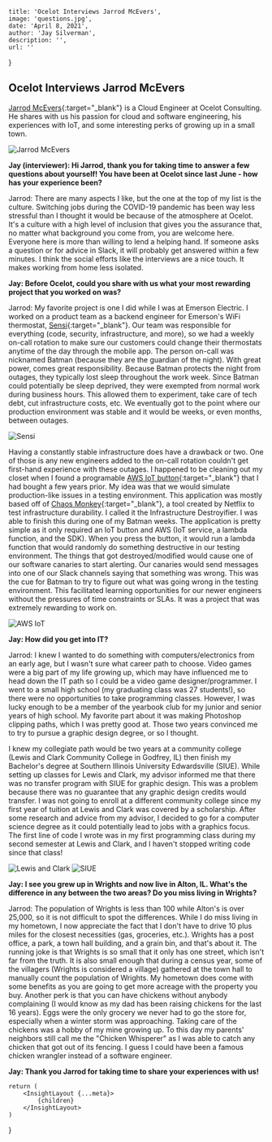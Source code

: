 
    title: 'Ocelot Interviews Jarrod McEvers',
    image: 'questions.jpg',
    date: 'April 8, 2021',
    author: 'Jay Silverman',
    description: '',
    url: ''
}

## Ocelot Interviews Jarrod McEvers

[Jarrod McEvers](https://www.linkedin.com/in/jarrod-mcevers-39b02670/){:target="_blank"} is a Cloud Engineer at Ocelot Consulting. He shares with us his passion for cloud and software engineering, his experiences with IoT, and some interesting perks of growing up in a small town.

![Jarrod McEvers](/assets/images/posts/2021-04-06-interview-jarrod/jarrod.jpg)

**Jay (interviewer): Hi Jarrod, thank you for taking time to answer a few questions about yourself! You have been at Ocelot since last June - how has your experience been?**

Jarrod: There are many aspects I like, but the one at the top of my list is the culture. Switching jobs during the COVID-19 pandemic has been way less stressful than I thought it would be because of the atmosphere at Ocelot. It's a culture with a high level of inclusion that gives you the assurance that, no matter what background you come from, you are welcome here. Everyone here is more than willing to lend a helping hand. If someone asks a question or for advice in Slack, it will probably get answered within a few minutes. I think the social efforts like the interviews are a nice touch. It makes working from home less isolated.

**Jay: Before Ocelot, could you share with us what your most rewarding project that you worked on was?**

Jarrod: My favorite project is one I did while I was at Emerson Electric. I worked on a product team as a backend engineer for Emerson's WiFi thermostat, [Sensi](https://sensi.emerson.com/en-us/products/wifi-thermostat){:target="_blank"}. Our team was responsible for everything (code, security, infrastructure, and more), so we had a weekly on-call rotation to make sure our customers could change their thermostats anytime of the day through the mobile app. The person on-call was nicknamed Batman (because they are the guardian of the night). With great power, comes great responsibility. Because Batman protects the night from outages, they typically lost sleep throughout the work week. Since Batman could potentially be sleep deprived, they were exempted from normal work during business hours. This allowed them to experiment, take care of tech debt, cut infrastructure costs, etc. We eventually got to the point where our production environment was stable and it would be weeks, or even months, between outages.

![Sensi](/assets/images/posts/2021-04-06-interview-jarrod/sensi.jpg)

Having a constantly stable infrastructure does have a drawback or two. One of those is any new engineers added to the on-call rotation couldn't get first-hand experience with these outages. I happened to be cleaning out my closet when I found a programable [AWS IoT button](https://www.amazon.com/gp/product/B01C7WE5WM){:target="_blank"} that I had bought a few years prior. My idea was that we would simulate production-like issues in a testing environment. This application was mostly based off of [Chaos Monkey](https://netflix.github.io/chaosmonkey/){:target="_blank"}, a tool created by Netflix to test infrastructure durability. I called it the Infrastructure Destroyifier. I was able to finish this during one of my Batman weeks. The application is pretty simple as it only required an IoT button and AWS (IoT service, a lambda function, and the SDK). When you press the button, it would run a lambda function that would randomly do something destructive in our testing environment. The things that got destroyed/modified would cause one of our software canaries to start alerting. Our canaries would send messages into one of our Slack channels saying that something was wrong. This was the cue for Batman to try to figure out what was going wrong in the testing environment. This facilitated learning opportunities for our newer engineers without the pressures of time constraints or SLAs. It was a project that was extremely rewarding to work on.

![AWS IoT](/assets/images/posts/2021-04-06-interview-jarrod/aws-iot.jpg)

**Jay: How did you get into IT?**

Jarrod: I knew I wanted to do something with computers/electronics from an early age, but I wasn't sure what career path to choose. Video games were a big part of my life growing up, which may have influenced me to head down the IT path so I could be a video game designer/programmer. I went to a small high school (my graduating class was 27 students!), so there were no opportunities to take programming classes. However, I was lucky enough to be a member of the yearbook club for my junior and senior years of high school. My favorite part about it was making Photoshop clipping paths, which I was pretty good at. Those two years convinced me to try to pursue a graphic design degree, or so I thought.

I knew my collegiate path would be two years at a community college (Lewis and Clark Community College in Godfrey, IL) then finish my Bachelor's degree at Southern Illinois University Edwardsville (SIUE). While setting up classes for Lewis and Clark, my advisor informed me that there was no transfer program with SIUE for graphic design. This was a problem because there was no guarantee that any graphic design credits would transfer. I was not going to enroll at a different community college since my first year of tuition at Lewis and Clark was covered by a scholarship. After some research and advice from my advisor, I decided to go for a computer science degree as it could potentially lead to jobs with a graphics focus. The first line of code I wrote was in my first programming class during my second semester at Lewis and Clark, and I haven't stopped writing code since that class!

![Lewis and Clark](/assets/images/posts/2021-04-06-interview-jarrod/lewis-and-clark.jpg)
![SIUE](/assets/images/posts/2021-04-06-interview-jarrod/siue.png)

**Jay: I see you grew up in Wrights and now live in Alton, IL. What's the difference in any between the two areas? Do you miss living in Wrights?**

Jarrod: The population of Wrights is less than 100 while Alton's is over 25,000, so it is not difficult to spot the differences. While I do miss living in my hometown, I now appreciate the fact that I don't have to drive 10 plus miles for the closest necessities (gas, groceries, etc.). Wrights has a post office, a park, a town hall building, and a grain bin, and that's about it. The running joke is that Wrights is so small that it only has one street, which isn't far from the truth. It is also small enough that during a census year, some of the villagers (Wrights is considered a village) gathered at the town hall to manually count the population of Wrights. My hometown does come with some benefits as you are going to get more acreage with the property you buy. Another perk is that you can have chickens without anybody complaining (I would know as my dad has been raising chickens for the last 16 years). Eggs were the only grocery we never had to go the store for, especially when a winter storm was approaching. Taking care of the chickens was a hobby of my mine growing up. To this day my parents' neighbors still call me the "Chicken Whisperer" as I was able to catch any chicken that got out of its fencing. I guess I could have been a famous chicken wrangler instead of a software engineer.

**Jay: Thank you Jarrod for taking time to share your experiences with us!**

    return (
        <InsightLayout {...meta}>
            {children}
        </InsightLayout>
    )
}
